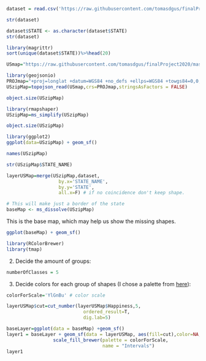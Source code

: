 ```{r}
dataset = read.csv('https://raw.githubusercontent.com/tomasdgus/finalProject2020/master/543GroupDataSet.csv')
```

```{r}
str(dataset)
```
```{r}
dataset$STATE <- as.character(dataset$STATE)
str(dataset)
```

```{r}
library(magrittr)
sort(unique(dataset$STATE))%>%head(20)
```


```{r, eval=TRUE}
USmap="https://raw.githubusercontent.com/tomasdgus/finalProject2020/master/states.json"
```


```{r, eval=TRUE}
library(geojsonio)
PROJmap="+proj=longlat +datum=WGS84 +no_defs +ellps=WGS84 +towgs84=0,0,0"
USzipMap=topojson_read(USmap,crs=PROJmap,stringsAsFactors = FALSE)
```

```{r, eval=TRUE}
object.size(USzipMap)
```
```{r}
library(rmapshaper)
USzipMap=ms_simplify(USzipMap)
```

```{r, eval=TRUE}
object.size(USzipMap)
```
```{r, eval=TRUE}
library(ggplot2)
ggplot(data=USzipMap) + geom_sf()
```
```{r}
names(USzipMap)
```

```{r}
str(USzipMap$STATE_NAME)
```
```{r}
layerUSMap=merge(USzipMap,dataset, 
                   by.x='STATE_NAME', 
                   by.y='STATE',
                   all.x=F) # if no coincidence don't keep shape.
```

```{r, eval=TRUE,warning=FALSE}

# This will make just a border of the state
baseMap <- ms_dissolve(USzipMap)
```

This is the base map, which may help us show the missing shapes.
```{r, eval=TRUE}
ggplot(baseMap) + geom_sf()
```

```{r, eval=TRUE,warning=FALSE,message=FALSE,results='hide'}
library(RColorBrewer)
library(tmap)
```

2. Decide the amount of groups:

```{r, eval=TRUE}
numberOfClasses = 5
```

3. Decide colors for each group of shapes (I chose a palette from [here](http://colorbrewer2.org/)):
```{r, eval=TRUE}
colorForScale='YlGnBu' # color scale
```


```{r, eval=TRUE}
layerUSMap$cut=cut_number(layerUSMap$Happiness,5,
                            ordered_result=T,
                            dig.lab=5)
```
```{r}

baseLayer=ggplot(data = baseMap) +geom_sf() 
layer1 = baseLayer + geom_sf(data = layerUSMap, aes(fill=cut),color=NA,show.legend = T) +
                 scale_fill_brewer(palette = colorForScale,
                                   name = "Intervals")
layer1 
```

